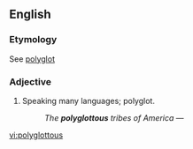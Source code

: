 ==English==

===Etymology===
See [[polyglot]]

===Adjective===
{{en-adj|-}}

# {{lb|en|rare}} Speaking many languages; polyglot.
#: ''The '''polyglottous''' tribes of America'' &mdash; {{w|Max Müller}}

[[vi:polyglottous]]